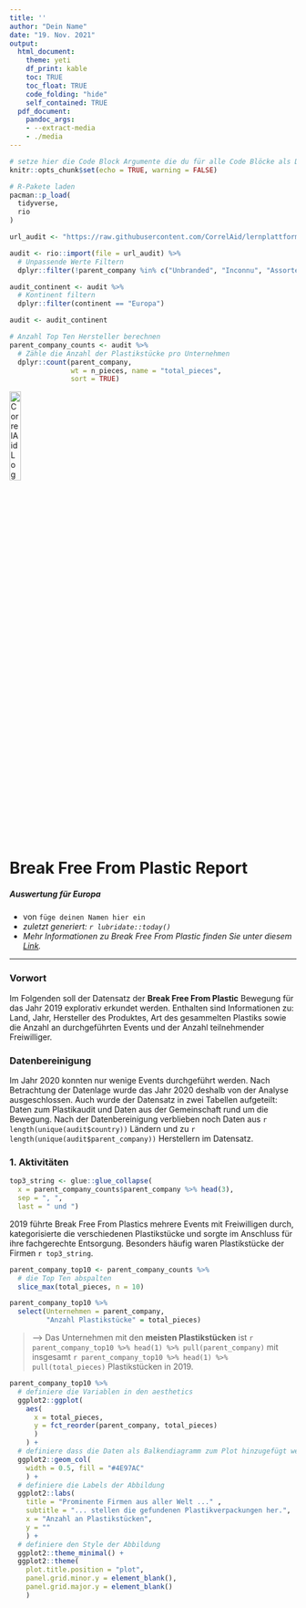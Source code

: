 ```yaml
---
title: ''
author: "Dein Name"
date: "19. Nov. 2021"
output:
  html_document: 
    theme: yeti
    df_print: kable
    toc: TRUE
    toc_float: TRUE
    code_folding: "hide"
    self_contained: TRUE
  pdf_document:
    pandoc_args:
    - --extract-media
    - ./media
---
```


```r
# setze hier die Code Block Argumente die du für alle Code Blöcke als Default festlegen möchtest
knitr::opts_chunk$set(echo = TRUE, warning = FALSE)

# R-Pakete laden
pacman::p_load(
  tidyverse,
  rio
)
```

<!-- 
Die nächsten drei Code Chunks laden Daten (1) erstellen Subset der Top/ Firmen basierend auf der Anzahl an Plastikstücken (2) und lassen diese als Output ausgeben (3).
-->

```r
url_audit <- "https://raw.githubusercontent.com/CorrelAid/lernplattform/main/daten/bffp2019_audit_by_country_and_company.csv"

audit <- rio::import(file = url_audit) %>% 
  # Unpassende Werte Filtern
  dplyr::filter(!parent_company %in% c("Unbranded", "Inconnu", "Assorted")) 
```

```r
audit_continent <- audit %>%
  # Kontinent filtern
  dplyr::filter(continent == "Europa")

audit <- audit_continent
```

```r
# Anzahl Top Ten Hersteller berechnen
parent_company_counts <- audit %>%
  # Zähle die Anzahl der Plastikstücke pro Unternehmen
  dplyr::count(parent_company,
               wt = n_pieces, name = "total_pieces",
               sort = TRUE) 
```

[![CorrelAid Logo](https://betterplace-assets.betterplace.org/uploads/organisation/profile_picture/000/033/251/crop_original_bp1613490681_Logo.jpg "CorrelAid Logo"){width="20%"}](correlaid.org)

# Break Free From Plastic Report

##### Auswertung für Europa

- von `füge deinen Namen hier ein`
- *zuletzt generiert: `r lubridate::today()`*
- *Mehr Informationen zu Break Free From Plastic finden Sie unter diesem [Link](https://www.breakfreefromplastic.org).*

------------------------------------------------------------------------

### Vorwort

Im Folgenden soll der Datensatz der **Break Free From Plastic** Bewegung für das Jahr 2019 explorativ erkundet werden. Enthalten sind Informationen zu: Land, Jahr, Hersteller des Produktes, Art des gesammelten Plastiks sowie die Anzahl an durchgeführten Events und der Anzahl teilnehmender Freiwilliger.

### Datenbereinigung

Im Jahr 2020 konnten nur wenige Events durchgeführt werden. Nach Betrachtung der Datenlage wurde das Jahr 2020 deshalb von der Analyse ausgeschlossen. Auch wurde der Datensatz in zwei Tabellen aufgeteilt: Daten zum Plastikaudit und Daten aus der Gemeinschaft rund um die Bewegung. Nach der Datenbereinigung verblieben noch Daten aus `r length(unique(audit$country))` Ländern und zu `r length(unique(audit$parent_company))` Herstellern im Datensatz.

### 1. Aktivitäten

```r
top3_string <- glue::glue_collapse(
  x = parent_company_counts$parent_company %>% head(3), 
  sep = ", ", 
  last = " und ")
```

2019 führte Break Free From Plastics mehrere Events mit Freiwilligen durch, kategorisierte die verschiedenen Plastikstücke und sorgte im Anschluss für ihre fachgerechte Entsorgung. Besonders häufig waren Plastikstücke der Firmen `r top3_string`.

```r
parent_company_top10 <- parent_company_counts %>% 
  # die Top Ten abspalten
  slice_max(total_pieces, n = 10)

parent_company_top10 %>%
  select(Unternehmen = parent_company, 
         "Anzahl Plastikstücke" = total_pieces)
```

> --\> Das Unternehmen mit den **meisten Plastikstücken** ist `r parent_company_top10 %>% head(1) %>% pull(parent_company)` mit insgesamt `r parent_company_top10 %>% head(1) %>% pull(total_pieces)` Plastikstücken in 2019.

```r
parent_company_top10 %>%
  # definiere die Variablen in den aesthetics
  ggplot2::ggplot(
    aes(
      x = total_pieces,
      y = fct_reorder(parent_company, total_pieces)
      )
    ) +
  # definiere dass die Daten als Balkendiagramm zum Plot hinzugefügt werden sollen 
  ggplot2::geom_col(
    width = 0.5, fill = "#4E97AC"
    ) +
  # definiere die Labels der Abbildung
  ggplot2::labs(
    title = "Prominente Firmen aus aller Welt ..." ,
    subtitle = "... stellen die gefundenen Plastikverpackungen her.",
    x = "Anzahl an Plastikstücken", 
    y = ""
    ) +
  # definiere den Style der Abbildung
  ggplot2::theme_minimal() +
  ggplot2::theme(
    plot.title.position = "plot",
    panel.grid.minor.y = element_blank(),
    panel.grid.major.y = element_blank()
    )
```
